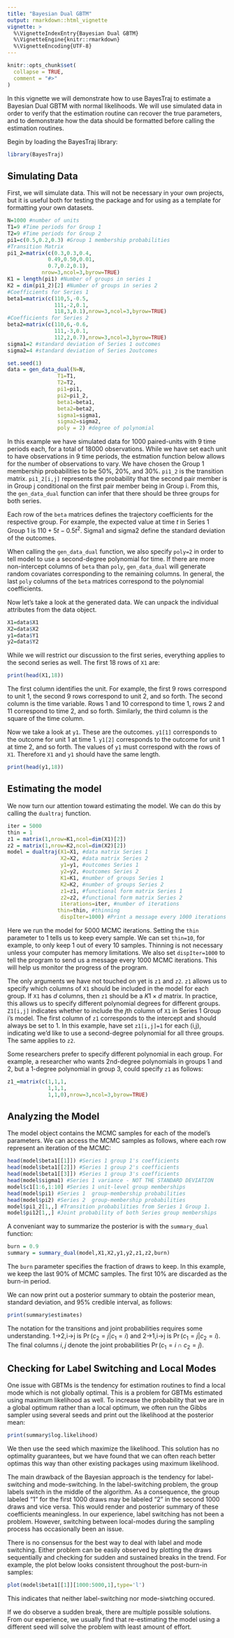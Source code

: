 ```yaml
---
title: "Bayesian Dual GBTM"
output: rmarkdown::html_vignette
vignette: >
  %\VignetteIndexEntry{Bayesian Dual GBTM}
  %\VignetteEngine{knitr::rmarkdown}
  %\VignetteEncoding{UTF-8}
---
```


```r
knitr::opts_chunk$set(
  collapse = TRUE,
  comment = "#>"
)
```

In this vignette we will demonstrate how to use BayesTraj to estimate a Bayesian Dual GBTM with normal likelihoods. We will use simulated data in order to verify that the estimation routine can recover the true parameters, and to demonstrate how the data should be formatted before calling the estimation routines.

Begin by loading the BayesTraj library:
```r
library(BayesTraj)
```

## Simulating Data
First, we will simulate data. This will not be necessary in your own projects, but it is useful both for testing the package and for using as a template for formatting your own datasets.

```r
N=1000 #number of units
T1=9 #Time periods for Group 1
T2=9 #Time periods for Group 2
pi1=c(0.5,0.2,0.3) #Group 1 membership probabilities
#Transition Matrix
pi1_2=matrix(c(0.3,0.3,0.4,
             0.49,0.50,0.01,
             0.7,0.2,0.1),
           nrow=3,ncol=3,byrow=TRUE)
K1 = length(pi1) #Number of groups in series 1
K2 = dim(pi1_2)[2] #Number of groups in series 2
#Coefficients for Series 1
beta1=matrix(c(110,5,-0.5,
               111,-2,0.1,
               118,3,0.1),nrow=3,ncol=3,byrow=TRUE)
#Coefficients for Series 2
beta2=matrix(c(110,6,-0.6,
               111,-3,0.1,
               112,2,0.7),nrow=3,ncol=3,byrow=TRUE)
sigma1=2 #standard deviation of Series 1 outcomes
sigma2=4 #standard deviation of Series 2outcomes

set.seed(1)
data = gen_data_dual(N=N,
                T1=T1,
                T2=T2,
                pi1=pi1,
                pi2=pi1_2,
                beta1=beta1,
                beta2=beta2,
                sigma1=sigma1,
                sigma2=sigma2,
                poly = 2) #degree of polynomial
```

In this example we have simulated data for 1000 paired-units with 9 time periods each, for a total of 18000 observations. While we have set each unit to have observations in 9 time periods, the estmation function below allows for the number of observations to vary. We have chosen the Group 1 membership probabilities to be 50%, 20%, and 30%. `pi1_2` is the transition matrix. `pi1_2[i,j]` represents the probability that the second pair member is in Group j conditional on the first pair member being in Group i. From this, the `gen_data_dual` function can infer that there should be three groups for both series.

Each row of the `beta` matrices defines the trajectory coefficients for the respective group. For example, the expected value at time $t$ in Series 1 Group 1 is $110+5t-0.5t^2$. Sigma1 and sigma2 define the standard deviation of the outcomes.

When calling the `gen_data_dual` function, we also specify `poly=2` in order to tell model to use a second-degree polynomial for time. If there are more non-intercept columns of `beta` than `poly`, `gen_data_dual` will generate random covariates corresponding to the remaining columns. In general, the last `poly` columns of the `beta` matrices correspond to the polynomial coefficients.

Now let's take a look at the generated data. We can unpack the individual attributes from the data object.

```r
X1=data$X1
X2=data$X2
y1=data$Y1
y2=data$Y2
```

While we will restrict our discussion to the first series, everything applies to the second series as well. The first 18 rows of `X1` are:

```r
print(head(X1,18))
```
The first column identifies the unit. For example, the first 9 rows correspond to unit 1, the second 9 rows correspond to unit 2, and so forth. The second column is the time variable. Rows 1 and 10 correspond to time 1, rows 2 and 11 correspond to time 2, and so forth. Similarly, the third column is the square of the time column.

Now we take a look at `y1`. These are the outcomes. `y1[1]` corresponds to the outcome for unit 1 at time 1. `y1[2]` corresponds to the outcome for unit 1 at time 2, and so forth. The values of `y1` must correspond with the rows of `X1`. Therefore `X1` and `y1` should have the same length.

```r
print(head(y1,18))
```

## Estimating the model
We now turn our attention toward estimating the model. We can do this by calling the `dualtraj` function. 

```r
iter = 5000
thin = 1
z1 = matrix(1,nrow=K1,ncol=dim(X1)[2])
z2 = matrix(1,nrow=K2,ncol=dim(X2)[2])
model = dualtraj(X1=X1, #data matrix Series 1
                 X2=X2, #data matrix Series 2
                 y1=y1, #outcomes Series 1
                 y2=y2, #outcomes Series 2
                 K1=K1, #number of groups Series 1
                 K2=K2, #number of groups Series 2
                 z1=z1, #functional form matrix Series 1
                 z2=z2, #functional form matrix Series 2
                 iterations=iter, #number of iterations
                thin=thin, #thinning
                 dispIter=1000) #Print a message every 1000 iterations
```

Here we run the model for 5000 MCMC iterations. Setting the `thin` parameter to 1 tells us to keep every sample. We can set `thin=10`, for example, to only keep 1 out of every 10 samples. Thinning is not necessary unless your computer has memory limitations. We also set `dispIter=1000` to tell the program to send us a message every 1000 MCMC iterations. This will help us monitor the progress of the program.

The only arguments we have not touched on yet is `z1` and `z2`. `z1` allows us to specify which columns of `X1` should be included in the model for each group. If `X1` has $d$ columns, then `z1` should be a $K1 \times d$ matrix.  In practice, this allows us to specify different polynomial degrees for different groups. `Z1[i,j]` indicates whether to include the $j$th column of `X1` in Series 1 Group i's model. The first column of `z1` corresponds to the intercept and should always be set to 1. In this example, have set `z1[i,j]=1` for each (i,j), indicating we'd like to use a second-degree polynomial for all three groups. The same applies to `z2`.

Some researchers prefer to specify different polynomial in each group. For example, a researcher who wants 2nd-degree polynomials in groups 1 and 2, but a 1-degree polynomial in group 3, could specify `z1` as follows:

```r
z1_=matrix(c(1,1,1,
             1,1,1,
             1,1,0),nrow=3,ncol=3,byrow=TRUE)
```

## Analyzing the Model
The model object contains the MCMC samples for each of the model's parameters. We can access the MCMC samples as follows, where each row represent an iteration of the MCMC:

```r
head(model$beta1[[1]]) #Series 1 group 1's coefficients
head(model$beta1[[2]]) #Series 1 group 2's coefficients
head(model$beta1[[3]]) #Series 1 group 3's coefficients
head(model$sigma1) #Series 1 variance - NOT THE STANDARD DEVIATION
model$c1[1:6,1:10] #Series 1 unit-level group memberships
head(model$pi1) #Series 1  group-membership probabilities
head(model$pi2) #Series 2  group-membership probabilities
model$pi1_2[1,,] #Transition probabilities from Series 1 Group 1.
model$pi12[1,,] #Joint probability of both Series group memberships
```

A conveniant way to summarize the posterior is with the `summary_dual` function:

```r
burn = 0.9
summary = summary_dual(model,X1,X2,y1,y2,z1,z2,burn)
```
The `burn` parameter specifies the fraction of draws to keep. In this example, we keep the last 90% of MCMC samples. The first 10% are discarded as the burn-in period.

We can now print out a posterior summary to obtain the posterior mean, standard deviation, and 95% credible interval, as follows:

```r
print(summary$estimates)
```
The notation for the transitions and joint probabilities requires some understanding. 1->2,i->j is $\Pr(c_{2}=j|c_{1}=i)$ and 2->1,i->j is $\Pr(c_{1}=j|c_{2}=i)$. The final columns $i,j$ denote the joint probabilities $\Pr(c_{1}=i \cap c_{2}=j)$.

## Checking for Label Switching and Local Modes
One issue with GBTMs is the tendency for estimation routines to find a local mode which is not globally optimal. This is a problem for GBTMs estimated using maximum likelihood as well. To increase the probability that we are in a global optimum rather than a local optimum, we often run the Gibbs sampler using several seeds and print out the likelihood at the posterior mean:
```r
print(summary$log.likelihood)
```
We then use the seed which maximize the likelihood. This solution has no optimality guarantees, but we have found that we can often reach better optimas this way than other existing packages using maximum likelihood.

The main drawback of the Bayesian approach is the tendency for label-switching and mode-switching. In the label-switching problem, the group labels switch in the middle of the algorithm. As a consequence, the group labeled "1" for the first 1000 draws may be labeled "2" in the second 1000 draws and vice versa. This would render and posterior summary of these coefficients meaningless. In our experience, label switching has not been a problem. However, switching between local-modes during the sampling process has occasionally been an issue.

There is no consensus for the best way to deal with label and mode switching. Either problem can be easily observed by plotting the draws sequentially and checking for sudden and sustained breaks in the trend. For example, the plot below looks consistent throughout the post-burn-in samples:

```r
plot(model$beta1[[1]][1000:5000,1],type='l')
```

This indicates that neither label-switching nor mode-siwtching occured. 

If we do observe a sudden break, there are multiple possible solutions. From our experience, we usually find that re-estimating the model using a different seed will solve the problem with least amount of effort.
